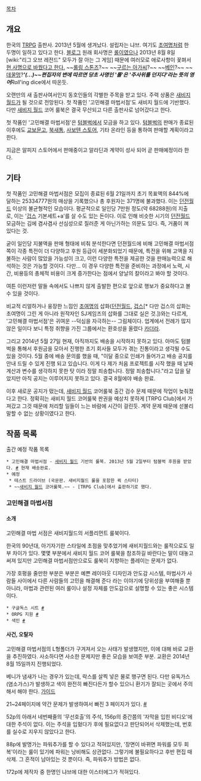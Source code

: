 [[목차]]
== 개요 ==
한국의 [[TRPG]] 출판사. 2013년 5월에 생겨났다. 설립자는 냐브. 여기도 [[초여명]]처럼 한 두명이 일하고 있다고 한다. [http://blog.naver.com/nyabu_rpg 블로그]
원래 회사명은 [[롤]]이였으나 2013년 8월 8일 [wiki:"리그 오브 레전드" 모두가 잘 아는 그 게임] 때문에 여러모로 애로사항이 꽃펴서 [http://tumblbug.com/ko/nyabu/process/2174 현 사명으로 바꿨다고 한다.] ~~[[롤링 스톤즈]]?~~ ~~[[구르는 아가씨]]?~~ ~~[[베인(리그 오브 레전드)|베인]]?~~ ~~[[데꿀멍]]?''''''(...)~~편집자의 변에 따르면 당초 사명인 '롤'은 '주사위를 던지다'라는 뜻의 영어 '''Roll'''ing dice에서 따온듯.

오랜만의 새 출판사여서인지 동호인들의 각별한 주목을 받고 있다. 주력 상품은 [[새비지 월드]]가 될 것으로 전망된다. 첫 작품인 '고민해결 마법서점'도 새비지 월드에 기반했다. 다만 [[새비지 월드]] 코어 룰북은 결국 무산되고 다른 출판사로 넘어갔다고 한다.

첫 작품인 '고민해결 마법서점'은 [[텀블벅]]에서 모금을 하고 있다. [[텀블벅]]의 판매가 종료된 이후에도 [[교보문고]], [[북새통]], [[사보텐 스토어]], 기타 온라인 등을 통하여 판매할 계획이라고 한다. 

지금은 알피지 스토어에서 판매중이고 알라딘과 계약이 성사 되어 곧 판매예정이라 한다. 

== 기타 ==
첫 작품인 고민해결 마법서점은 모집이 종료된 6월 21일까지 초기 목표액의 844%에 달하는  25334777원의 매상을 기록했으나 총 후원자는 371명에 불과했다. 이는 [[던전월드]] 이상의 불균형적인 모습이다. 평균적으로 일인당 7만원 정도(약 68288원)의 지출로, 이는 '[[겁스]] 기본세트+a'를 살 수도 있는 돈이다. 이로 인해 비슷한 시기의 [[던전월드]] 모금하는 김에 겸사겸사 선심성으로 질러준 게 아닌가하는 의문도 있다. 즉, 거품이 껴 있다는 것.

굳이 일인당 지불액을 판매 형태에 비춰 분석한다면 던젼월드에 비해 고민해결 마법서점쪽이 각종 특전이 더 다양하고 후원 등급이 세분화되었기 때문에, 특전을 위해 고액을 지불하는 사람이 많았을 가능성이 크고, 이런 다양한 특전을 제공한 것을 판매능력으로 해석하는 것은 가능할 것이다. 다만... 이 경우 다양한 특전을 준비하는 과정에서 노력, 시간, 비용등의 총체적 비용이 크게 증가한다는 점에서 양날의 칼이라고 봐야 할 것이다.

여튼 이런저런 말들 속에서도 나쁘지 않게 출발한 편으로 앞으로 행보가 중요하다고 볼 수 있을 것이다.

비교적 리얼하거나 웅장한 느낌인 [[초여명]]의 삽화([[던전월드]], [[겁스]][* 다만 겁스의 삽화는 초여명이 그린 게 아니라 원작자인 SJ게임즈의 삽화를 그대로 실은 것.])와는 다르게, '고민해결 마법서점'은 귀여운 --덕심을 자극하는-- 그림체이다. 업계에서 전례가 많지 않은 일이다 보니 특정 취향을 가진 그룹에서는 환호성을 올렸다 [[카더라]].

그리고 2014년 5월 27일 현재, 아직까지도 배송을 시작하지 못하고 있다. 아마도 텀블벅을 통해서 후원금을 모아서 진행한 초기 회사들 모두가 겪는 진통이라고 생각될 수도 있을 것이다. 5월 중에 배송 문의를 했을 때, "이달 중으로 인쇄가 들어가고 배송 공지를 안내 드릴 수 있게 진행 되고 있습니다. 이게 다 제가 처음 프로젝트를 시작 했을 때 날짜 계산과 변수를 생각하지 못한 탓 이라 정말 죄송합니다. 정말 죄송합니다."라고 답을 달았지만 아직 공지는 이루어지지 못하고 있다. 결국 8월에야 배송 완료.

이후 새로운 공지가 떴는데, [[새비지 월드]] 코어룰북 출간 검수 문제 때문에 작업이 늦춰졌다고 한다. 정확히는 새비지 월드 코어룰북 판권을 예상치 못하게 [TRPG Club]에서 가져갔고 그것 때문에 처리할 일들이 느는 바람에 시간이 걸린듯. 계약 문제 때문에 섣불리 말할 수 없는 상황이였다고 한다.
== 작품 목록 ==
출간 예정 작품 목록
 * 고민해결 마법서점 - [[새비지 월드]] 기반의 룰북. 2013년 5월 2일부터 텀블벅 후원을 받았다. [https://tumblbug.com/ko/nyabu/comment #] 현재 배송완료.
 * 예정
  * 테스트 드라이브 (국문판. 새비지월드 룰을 포함한 퀵 스타터)
  * ~~[[새비지 월드]] 코어룰북.~~ - [TRPG Club]에서 출판하기로 했다.

=== 고민해결 마법서점 ===
==== 소개 ====
고민해결 마법 서점은 새비지월드의 서플리먼트 룰북이다. 

한국의 90년대, 아기자기한 스타일에 초점을 맞추었기에 새비지월드와는 룰적으로도 일부 차이가 있다. 몇몇 부분에서 새비지 월드 코어 룰북을 참조하길 바란다는 말이 대놓고 써져 있지만 고민해결 마법서점만으로도 룰북이 지향하는 플레이는 문제가 없다.

가장 호평을 줄만한 부분은 부분은 예쁜 레이아웃 디자인과 안도감 시스템, 마법사가 사람들 사이에서 다른 사람들의 고민을 해결해 준다 라는 이야기에 당위성을 부여해줄 뿐 아니라, 마법과 관련된 여러 룰이나 설정 자체를 안도감으로 설명할 수 있는 좋은 시스템이다. 

 * 구글독스 시트 [http://cafe.naver.com/trpgdnd/46814 #] 
 * ORPG 지원 [http://cafe.naver.com/trpgdnd/47278 #]
 * 색인 [http://cafe.naver.com/trpgdnd/47282 #]
==== 사건, 오탈자 ====
고민해결 마법서점의 L형폴더가 구겨져서 오는 사태가 발생했지만, 이에 대해 바로 교환을 추진하였다. 사소하다면 사소한 문제지만 좋은 모습을 보여준 부분. 교환은 2014년 8월 15일까지 진행되었다.

베니가 냄새가 나는 경우가 있는데, 락스를 살찍 넣은 물로 행구면 된다. 다만 유독가스(염소가스)가 발생하고 색이 완전히 빠진다든가 할수 있으니 환기가 잘되는 곳에서 주의해서 해야 한다. [http://cafe.naver.com/trpgdnd/46567 가이드]

21~24페이지에 약간 문제가 발생하여서 빠진 3 페이지가 있다. [https://tumblbug.com/ko/nyabu/process/4307 #]

52p의 아래서 네번째줄의 '무선호출'의 주석, 156p의 중간쯤의 '자막을 입힌 비디오'에 대한 주석이 없다. 이는 주석을 입혔다가 후에 필요없다고 판단되어서 삭제했는데, 번호를 실수로 지우지 않았다고 한다.

88p에 발명가는 파워추가를 할 수 있다고 적혀있지만, '장면이 바뀌면 파워를 모두 회복'이라는 룰이 있기에 파워는 낭비해도 상관없다. 그렇기에 불필요하다고 후반 편집 때 삭제. 그 흔적이 남아있는 것 뿐이다. 즉, 파워추가 방법은 없다.

172p에 제작자 중 한명인 냐브에 대한 이스터에그가 적혀있다.

